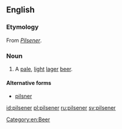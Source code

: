 ==English==

===Etymology===
From {{etyl|de|en}} ''[[Pilsener]]''.

===Noun===
{{en-noun}}

# A [[pale]], [[light]] [[lager]] [[beer]].

====Alternative forms====
* [[pilsner]]
[[Category:en:Beer]]

[[id:pilsener]]
[[pl:pilsener]]
[[ru:pilsener]]
[[sv:pilsener]]